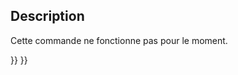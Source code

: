 <languages/>

{{Docnav/fr
|[[Std_MacroStopDebug/fr|Arrêt débogage macro]]
|[[Std_MacroStepInto/fr|Rentrer dedans]]
|[[Std_Macro_Menu/fr|Menu Macro]]
|IconL=Std_MacroStopDebug.svg
|IconR=
|IconC=Freecad.svg
}}

{{GuiCommand/fr
|Name=Std DebugOver
|Name/fr=Std Passer outre
|MenuLocation=Macro → Avancer d'une ligne
|Workbenches=Tous
|Shortcut={{KEY|F10}}
|SeeAlso=[[Std_MacroStepInto/fr|Std Rentrer dedans]], [[Std_ToggleBreakpoint/fr|Std Basculer le point d'arrêt]]
}}

==Description==

Cette commande ne fonctionne pas pour le moment.


{{Docnav/fr
|[[Std_MacroStopDebug/fr|Arrêt débogage macro]]
|[[Std_MacroStepInto/fr|Rentrer dedans]]
|[[Std_Macro_Menu/fr|Menu Macro]]
|IconL=Std_MacroStopDebug.svg
|IconR=
|IconC=Freecad.svg
}}

{{Std_Base_navi{{#translation:}}}}
{{Userdocnavi{{#translation:}}}}